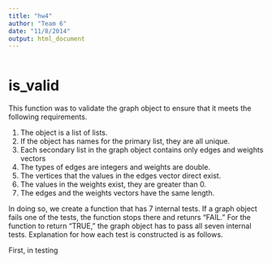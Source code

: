 ```yaml
---
title: "hw4"
author: "Team 6"
date: "11/8/2014"
output: html_document
---
```




```r

```



# is_valid

This function was to validate the graph object to ensure that it meets the following requirements. 

1) The object is a list of lists.
2) If the object has names for the primary list, they are all unique. 
3) Each secondary list in the graph object contains only edges and weights vectors
4) The types of edges are integers and weights are double.
5) The vertices that the values in the edges vector direct exist.    
6) The values in the weights exist, they are greater than 0. 
7) The edges and the weights vectors have the same length.

In doing so, we create a function that has 7 internal tests. If a graph object fails one of the tests, the function stops there and retunrs "FAIL." For the function to return "TRUE,"  the graph object has to pass all seven internal tests. Explanation for how each test is constructed is as follows.

First, in testing 






```r

```



